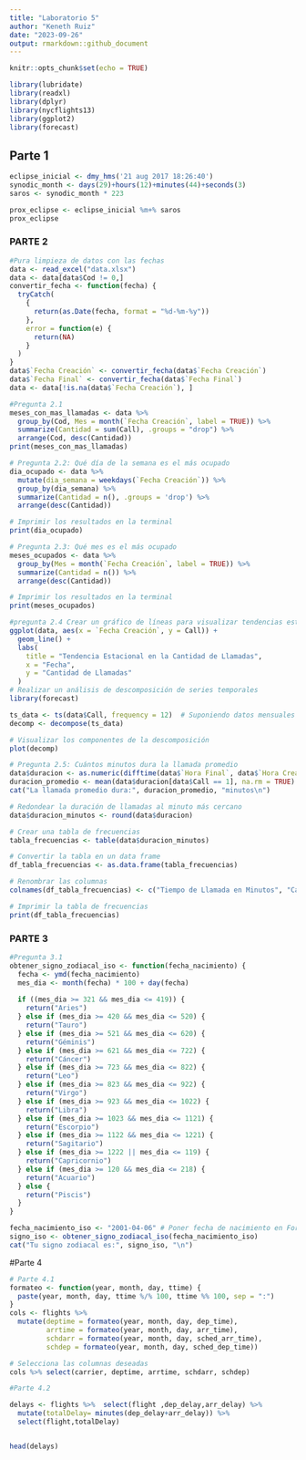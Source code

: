 ```yaml
---
title: "Laboratorio 5"
author: "Keneth Ruiz"
date: "2023-09-26"
output: rmarkdown::github_document
---
```


```r
knitr::opts_chunk$set(echo = TRUE)
```

```r
library(lubridate)
library(readxl)
library(dplyr)
library(nycflights13)
library(ggplot2)
library(forecast)

```

## Parte 1

```r

eclipse_inicial <- dmy_hms('21 aug 2017 18:26:40')
synodic_month <- days(29)+hours(12)+minutes(44)+seconds(3)
saros <- synodic_month * 223

prox_eclipse <- eclipse_inicial %m+% saros
prox_eclipse

```

### PARTE 2

```r
#Pura limpieza de datos con las fechas
data <- read_excel("data.xlsx")
data <- data[data$Cod != 0,]
convertir_fecha <- function(fecha) {
  tryCatch(
    {
      return(as.Date(fecha, format = "%d-%m-%y"))
    },
    error = function(e) {
      return(NA)  
    }
  )
}
data$`Fecha Creación` <- convertir_fecha(data$`Fecha Creación`)
data$`Fecha Final` <- convertir_fecha(data$`Fecha Final`)
data <- data[!is.na(data$`Fecha Creación`), ]

```

```r
#Pregunta 2.1
meses_con_mas_llamadas <- data %>%
  group_by(Cod, Mes = month(`Fecha Creación`, label = TRUE)) %>%
  summarize(Cantidad = sum(Call), .groups = "drop") %>%
  arrange(Cod, desc(Cantidad))
print(meses_con_mas_llamadas)
```

```r
# Pregunta 2.2: Qué día de la semana es el más ocupado
dia_ocupado <- data %>%
  mutate(dia_semana = weekdays(`Fecha Creación`)) %>%
  group_by(dia_semana) %>%
  summarize(Cantidad = n(), .groups = 'drop') %>%
  arrange(desc(Cantidad))

# Imprimir los resultados en la terminal
print(dia_ocupado)

```

```r
# Pregunta 2.3: Qué mes es el más ocupado
meses_ocupados <- data %>%
  group_by(Mes = month(`Fecha Creación`, label = TRUE)) %>%
  summarize(Cantidad = n()) %>%
  arrange(desc(Cantidad))

# Imprimir los resultados en la terminal
print(meses_ocupados)

```

```r
#pregunta 2.4 Crear un gráfico de líneas para visualizar tendencias estacionales
ggplot(data, aes(x = `Fecha Creación`, y = Call)) +
  geom_line() +
  labs(
    title = "Tendencia Estacional en la Cantidad de Llamadas",
    x = "Fecha",
    y = "Cantidad de Llamadas"
  )
# Realizar un análisis de descomposición de series temporales
library(forecast)

ts_data <- ts(data$Call, frequency = 12)  # Suponiendo datos mensuales
decomp <- decompose(ts_data)

# Visualizar los componentes de la descomposición
plot(decomp)


```

```r
# Pregunta 2.5: Cuántos minutos dura la llamada promedio
data$duracion <- as.numeric(difftime(data$`Hora Final`, data$`Hora Creación`, units = "mins"))
duracion_promedio <- mean(data$duracion[data$Call == 1], na.rm = TRUE)  
cat("La llamada promedio dura:", duracion_promedio, "minutos\n")

```

```r
# Redondear la duración de llamadas al minuto más cercano
data$duracion_minutos <- round(data$duracion)

# Crear una tabla de frecuencias
tabla_frecuencias <- table(data$duracion_minutos)

# Convertir la tabla en un data frame
df_tabla_frecuencias <- as.data.frame(tabla_frecuencias)

# Renombrar las columnas
colnames(df_tabla_frecuencias) <- c("Tiempo de Llamada en Minutos", "Cantidad de Llamadas")

# Imprimir la tabla de frecuencias
print(df_tabla_frecuencias)


```

### PARTE 3

```r
#Pregunta 3.1
obtener_signo_zodiacal_iso <- function(fecha_nacimiento) {
  fecha <- ymd(fecha_nacimiento)
  mes_dia <- month(fecha) * 100 + day(fecha)
  
  if ((mes_dia >= 321 && mes_dia <= 419)) {
    return("Aries")
  } else if (mes_dia >= 420 && mes_dia <= 520) {
    return("Tauro")
  } else if (mes_dia >= 521 && mes_dia <= 620) {
    return("Géminis")
  } else if (mes_dia >= 621 && mes_dia <= 722) {
    return("Cáncer")
  } else if (mes_dia >= 723 && mes_dia <= 822) {
    return("Leo")
  } else if (mes_dia >= 823 && mes_dia <= 922) {
    return("Virgo")
  } else if (mes_dia >= 923 && mes_dia <= 1022) {
    return("Libra")
  } else if (mes_dia >= 1023 && mes_dia <= 1121) {
    return("Escorpio")
  } else if (mes_dia >= 1122 && mes_dia <= 1221) {
    return("Sagitario")
  } else if (mes_dia >= 1222 || mes_dia <= 119) {
    return("Capricornio")
  } else if (mes_dia >= 120 && mes_dia <= 218) {
    return("Acuario")
  } else {
    return("Piscis")
  }
}

fecha_nacimiento_iso <- "2001-04-06" # Poner fecha de nacimiento en Formato ISO como fue visto en clase.
signo_iso <- obtener_signo_zodiacal_iso(fecha_nacimiento_iso)
cat("Tu signo zodiacal es:", signo_iso, "\n")

```

#Parte 4

```r
# Parte 4.1
formateo <- function(year, month, day, ttime) {
  paste(year, month, day, ttime %/% 100, ttime %% 100, sep = ":")
}
cols <- flights %>% 
  mutate(deptime = formateo(year, month, day, dep_time),
         arrtime = formateo(year, month, day, arr_time),
         schdarr = formateo(year, month, day, sched_arr_time),
         schdep = formateo(year, month, day, sched_dep_time))

# Selecciona las columnas deseadas
cols %>% select(carrier, deptime, arrtime, schdarr, schdep)
```

```r

#Parte 4.2

delays <- flights %>%  select(flight ,dep_delay,arr_delay) %>% 
  mutate(totalDelay= minutes(dep_delay+arr_delay)) %>% 
  select(flight,totalDelay)


head(delays)

```


